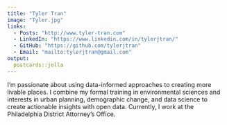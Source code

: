 ```yaml
---
title: "Tyler Tran"
image: "Tyler.jpg"
links:
  - Posts: "http://www.tyler-tran.com"
  - LinkedIn: "https://www.linkedin.com/in/tylerjtran/"
  - GitHub: "https://github.com/tylerjtran"
  - Email: "mailto:tylerjtran@gmail.com"
output:
  postcards::jolla
---
```

 
I'm passionate about using data-informed approaches to creating more livable places. I combine my formal training in environmental sciences and interests in urban planning, demographic change, and data science to create actionable insights with open data. Currently, I work at the Philadelphia District Attorney's Office.
